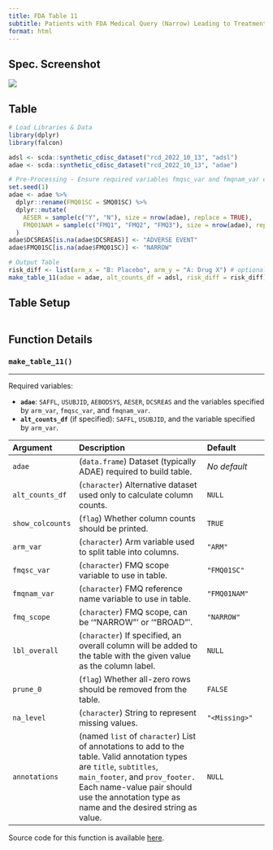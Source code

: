 ```yaml
---
title: FDA Table 11
subtitle: Patients with FDA Medical Query (Narrow) Leading to Treatment Discontinuation, Safety Population, Pooled Analyses
format: html
---
```


::: panel-tabset
## Spec. Screenshot

![](../assets/images/screenshots/table_11.png){fig-align="center"}

## Table

```r
# Load Libraries & Data
library(dplyr)
library(falcon)

adsl <- scda::synthetic_cdisc_dataset("rcd_2022_10_13", "adsl")
adae <- scda::synthetic_cdisc_dataset("rcd_2022_10_13", "adae")

# Pre-Processing - Ensure required variables fmqsc_var and fmqnam_var exist in adae
set.seed(1)
adae <- adae %>%
  dplyr::rename(FMQ01SC = SMQ01SC) %>%
  dplyr::mutate(
    AESER = sample(c("Y", "N"), size = nrow(adae), replace = TRUE),
    FMQ01NAM = sample(c("FMQ1", "FMQ2", "FMQ3"), size = nrow(adae), replace = TRUE)
  )
adae$DCSREAS[is.na(adae$DCSREAS)] <- "ADVERSE EVENT"
adae$FMQ01SC[is.na(adae$FMQ01SC)] <- "NARROW"

# Output Table
risk_diff <- list(arm_x = "B: Placebo", arm_y = "A: Drug X") # optional
make_table_11(adae = adae, alt_counts_df = adsl, risk_diff = risk_diff)
```

## Table Setup

```r
```

## Function Details

### `make_table_11()`

------------------------------------------------------------------------

Required variables:

-   **`adae`**: `SAFFL`, `USUBJID`, `AEBODSYS`, `AESER`, `DCSREAS` and the variables specified by `arm_var`, `fmqsc_var`, and `fmqnam_var`.
-   **`alt_counts_df`** (if specified): `SAFFL`, `USUBJID`, and the variable specified by `arm_var`.

| Argument         | Description                                                                                                                                                                                                                                            | Default       |
|:-----------------|:------------------------------------|:-----------------|
| `adae`           | (`data.frame`) Dataset (typically ADAE) required to build table.                                                                                                                                                                                       | *No default*  |
| `alt_counts_df`  | (`character`) Alternative dataset used only to calculate column counts.                                                                                                                                                                                | `NULL`        |
| `show_colcounts` | (`flag`) Whether column counts should be printed.                                                                                                                                                                                                      | `TRUE`        |
| `arm_var`        | (`character`) Arm variable used to split table into columns.                                                                                                                                                                                           | `"ARM"`       |
| `fmqsc_var`      | (`character`) FMQ scope variable to use in table.                                                                                                                                                                                                      | `"FMQ01SC"`   |
| `fmqnam_var`     | (`character`) FMQ reference name variable to use in table.                                                                                                                                                                                             | `"FMQ01NAM"`  |
| `fmq_scope`      | (`character`) FMQ scope, can be '"NARROW"' or '"BROAD"'.                                                                                                                                                                                               | `"NARROW"`    |
| `lbl_overall`    | (`character`) If specified, an overall column will be added to the table with the given value as the column label.                                                                                                                                     | `NULL`        |
| `prune_0`        | (`flag`) Whether all-zero rows should be removed from the table.                                                                                                                                                                                       | `FALSE`       |
| `na_level`       | (`character`) String to represent missing values.                                                                                                                                                                                                      | `"<Missing>"` |
| `annotations`    | (named `list` of `character`) List of annotations to add to the table. Valid annotation types are `title`, `subtitles`, `main_footer`, and `prov_footer.` Each name-value pair should use the annotation type as name and the desired string as value. | `NULL`        |

Source code for this function is available [here](https://github.com/pharmaverse/falcon/blob/main/R/fda-table_11.R).
:::
